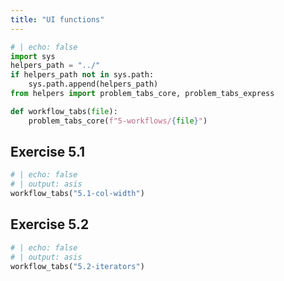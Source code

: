 ```yaml
---
title: "UI functions"
---
```

```python
# | echo: false
import sys
helpers_path = "../"
if helpers_path not in sys.path:
    sys.path.append(helpers_path)
from helpers import problem_tabs_core, problem_tabs_express

def workflow_tabs(file):
    problem_tabs_core(f"5-workflows/{file}")
```

## Exercise 5.1

```python
# | echo: false
# | output: asis
workflow_tabs("5.1-col-width")
```

## Exercise 5.2

```python
# | echo: false
# | output: asis
workflow_tabs("5.2-iterators")
```